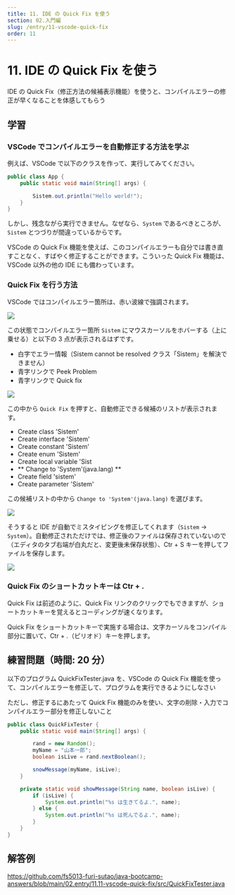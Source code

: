 ```yaml
---
title: 11. IDE の Quick Fix を使う
section: 02.入門編
slug: /entry/11-vscode-quick-fix
order: 11
---
```


# 11. IDE の Quick Fix を使う

<p class="goal">
  IDE の Quick
  Fix（修正方法の候補表示機能）を使うと、コンパイルエラーの修正が早くなることを体感してもらう
</p>

## 学習

### VSCode でコンパイルエラーを自動修正する方法を学ぶ

例えば、VSCode で以下のクラスを作って、実行してみてください。

```java title=src/App.java
public class App {
    public static void main(String[] args) {

        Sistem.out.println("Hello world!");
    }
}
```

しかし、残念ながら実行できません。なぜなら、`System` であるべきところが、`Sistem` とつづりが間違っているからです。

VSCode の Quick Fix 機能を使えば、このコンパイルエラーも自分では書き直すことなく、すばやく修正することができます。こういった Quick Fix 機能は、VSCode 以外の他の IDE にも備わっています。

### Quick Fix を行う方法

VSCode ではコンパイルエラー箇所は、赤い波線で強調されます。

![](./images/compile_error.png)

この状態でコンパイルエラー箇所 `Sistem` にマウスカーソルをホバーする（上に乗せる）と以下の 3 点が表示されるはずです。

- 白字でエラー情報（Sistem cannot be resolved クラス「Sistem」を解決できません）
- 青字リンクで Peek Problem
- 青字リンクで Quick fix

![](./images/hover_on_compile_error.png)

この中から `Quick Fix` を押すと、自動修正できる候補のリストが表示されます。

- Create class 'Sistem'
- Create interface 'Sistem'
- Create constant 'Sistem'
- Create enum 'Sistem'
- Create local variable 'Sist
- ** Change to 'System'(java.lang) **
- Create field 'sistem'
- Create parameter 'Sistem'

この候補リストの中から `Change to 'System'(java.lang)` を選びます。

![](./images/quick_fixed_list.png)

そうすると IDE が自動でミスタイピングを修正してくれます（`Sistem` → `System`）。自動修正されただけでは、修正後のファイルは保存されていないので（エディタのタブ右端が白丸だと、変更後未保存状態）、Ctr + S キーを押してファイルを保存します。

![](./images/quick_fixed_java_file.png)

### Quick Fix のショートカットキーは Ctr + .

Quick Fix は前述のように、Quick Fix リンクのクリックでもできますが、ショートカットキーを覚えるとコーディングが速くなります。

Quick Fix をショートカットキーで実施する場合は、文字カーソルをコンパイル部分に置いて、Ctr + .（ピリオド）キーを押します。

## 練習問題（時間: 20 分）

以下のプログラム QuickFixTester.java を、VSCode の Quick Fix 機能を使って、コンパイルエラーを修正して、プログラムを実行できるようにしなさい

ただし、修正するにあたって Quick Fix 機能のみを使い、文字の削除・入力でコンパイルエラー部分を修正しないこと

```java title=src/QuickFixTester.java
public class QuickFixTester {
    public static void main(String[] args) {

        rand = new Random();
        myName = "山本一郎";
        boolean isLive = rand.nextBoolean();

        snowMessage(myName, isLive);
    }

    private static void showMessage(String name, boolean isLive) {
        if (isLive) {
            System.out.println("%s は生きてるよ.", name);
        } else {
            System.out.println("%s は死んでるよ.", name);
        }
    }
}
```

## 解答例

https://github.com/fs5013-furi-sutao/java-bootcamp-answers/blob/main/02.entry/11.11-vscode-quick-fix/src/QuickFixTester.java
